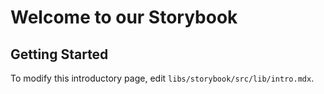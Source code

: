 
<Meta title="WELCOME/Introduction" />

# Welcome to our Storybook

## Getting Started

To modify this introductory page, edit `libs/storybook/src/lib/intro.mdx`.
